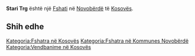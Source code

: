 {{Fshat në Kosovës
 | Emri                = Stari Trg
 | EmriAlt                = Stanterg,Stanterg Fshati,Stantërg,Stantërg Fshati,Stari Trg,Stariterg,Staritërg,Стари Трг
 | Emri (Rasa dhanore) = 
 | Figura              = 
 | Shteti              = Kosovës
 | Komuna              = Novobërdë
 | Kodi postar         = 
 | Sipërfaqja          = 

 | Popullsia           = 

 | Regj. i popullsisë  = 
 | Dend. e popullsisë  = 
 | Faqja zyrtare       = 
 <!--- Koordinatat ----> 
 | Gjerësia            = 42.93694
 | Gjatësia            = 20.92056
 | Lartësia            = 
}}
'''Stari Trg''' është një [[Fshati]] në [[Novobërdë]] të [[Kosovës]].

<!-- == Gjeografia == -->
<!-- == Historia == -->
<!-- == Demografia == -->
== Shih edhe ==
{{Komuna Novobërdë}}
{{Kosovo-Administrata-Cung}}

[[Kategoria:Fshatra në Kosovës]]
[[Kategoria:Fshatra në Kommunes Novobërdë]]
[[Kategoria:Vendbanime në Kosovës]]